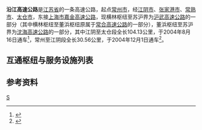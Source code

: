 {{Otheruses}}
{{中国高速公路信息框
|名称=沈海高速公路（董浜 - 苏沪界）<br/>沪武高速公路（横林 - 苏沪界）
|编号=G15/G4221
|自定头部=[[File:China_Expwy_G15_sign_with_name.svg|80px]][[File:China_Expwy_G4221_sign_with_name.svg|109px]]
|起点=常州市
|终点=苏沪界
|已通车里程=134.69
|最近通车日期=2004年12月1日
|路线简称=沿江
}}
'''沿江高速公路'''是[[江苏省|江苏省]]的一条高速公路，起点[[常州市|常州市]]，经[[江阴市|江阴市]]、[[张家港市|张家港市]]、[[常熟市|常熟市]]、[[太仓市|太仓市]]，东接[[上海市|上海市]][[嘉金高速公路|嘉金高速公路]]，现横林枢纽至苏沪界为[[沪武高速公路|沪武高速公路]]的一部分（其中横林枢纽至董浜枢纽原属于[[常合高速公路|常合高速公路]]的一部分），董浜枢纽至苏沪界为[[沈海高速公路|沈海高速公路]]的一部分，其中江阴至太仓段全长104.13公里，于2004年8月16日通车<ref>{{Cite web |title=宁太高速公路|url=http://news.sina.com.cn/o/2004-09-01/17053555391s.shtml|access-date=2022-05-04|work=news.sina.com.cn}}</ref>，常州至江阴段全长30.56公里，于2004年12月1日通车<ref>{{Cite web|url=http://news.sina.com.cn/c/2004-12-02/08374409359s.shtml|title=沿江高速常澄段正式通车|accessdate=2020-03-20|archive-date=2019-06-09|archive-url=https://web.archive.org/web/20190609090047/http://news.sina.com.cn/c/2004-12-02/08374409359s.shtml|dead-url=no}}</ref>。

== 互通枢纽与服务设施列表 ==
{{Start expwy exit box|place=1}}
{{Expwy exit group|{{China Expwy Name|G4221|路段（原{{China Expwy Name|S38|P=Jiangsu|路段}}）}}|place=1}}
{{Expwy exit item|type=H|name=横林|place=[[常州市|常州市]]<br/>[[武进区|武进区]]|place rows=2|highway connection={{China Expwy Name|G42}}<br/>{{China Expwy Name|G4221|[[常合高速公路#宁常高速段|宁常高速]]}}|comment=往G42上海方向限省界方向出}}
{{Expwy exit item|type=S|name=常州芙蓉}}
{{Expwy exit item|type=E|name=青阳|place=[[无锡市|无锡市]]<br/>[[江阴市|江阴市]]|place rows=5|road connection=锡澄路（{{中国省道名|208|P=江苏}}）}}
{{Expwy exit item|type=H|name=峭岐|highway connection={{China Expwy Name|G2}}|comment=仅能前往G2北京方向}}
{{Expwy exit item|type=E|name=霞客|road connection={{中国省道名|444|P=江苏}}}}
{{Expwy exit item|type=E|name=华西|road connection=华陆路（{{中国省道名|259|P=江苏}}）}}
{{Expwy exit item|type=ES|name=新桥北/新桥南|alias=新桥|road connection={{中国省道名|442|P=江苏}}}}
{{Expwy exit item|type=H|name=杨舍|place=[[苏州市|苏州市]]<br/>[[张家港市|张家港市]]|place rows=4|highway connection={{China Expwy Name|S23|P=Jiangsu}}}}
{{Expwy exit item|type=E|name=张家港|road connection=金港大道（{{中国省道名|442|P=江苏}}）}}
{{Expwy exit item|type=H|name=张家港|highway connection={{China Expwy Name|S19|P=Jiangsu}}}}
{{Expwy exit item|type=E|name=凤凰|road connection={{中国国道名|204}}}}
{{Expwy exit item|type=E|name=常熟北|place=[[苏州市|苏州市]]<br/>[[常熟市|常熟市]]|place rows=2|road connection={{中国县道名|101}}}}
{{Expwy exit item|type=E|name=常熟|road connection={{中国国道名|524}}}}
{{Expwy exit group|{{China Expwy Name|G4221|L1=G15|路段}}|place=1}}
{{Expwy exit item|type=H|name=董浜|place=[[苏州市|苏州市]]<br/>[[常熟市|常熟市]]|place rows=1|highway connection={{China Expwy Name|G15}}<br/>{{China Expwy Name|G1522}}}}
{{Expwy exit item|type=S|name=太仓沙溪|place=[[苏州市|苏州市]]<br/>[[太仓市|太仓市]]|place rows=8}}
{{Expwy exit item|type=H|name=沙溪|highway connection={{China Expwy Name|S80|P=Jiangsu}}}}
{{Expwy exit item|type=E|name=沙溪|road connection=通港西路（{{中国省道名|359|P=江苏}}）}}
{{Expwy exit item|type=H|name=太仓北|highway connection={{China Expwy Name|S48|P=Jiangsu}}<br/>{{China Expwy Name|S81|P=Jiangsu}}}}
{{Expwy exit item|type=T|name=太仓|state=D|comment=已拆除}}
{{Expwy exit item|type=E|name=太仓新区|road connection=苏州东路（{{中国省道名|339|P=江苏}}）}}
{{Expwy exit item|type=E|name=太仓|road connection=郑和中路|comment=限常州方向入、省界方向出}}
{{Expwy exit item|type=E|name=太仓|road connection=朝阳东路<br/>四通南路|comment=限常州方向出、省界方向入}}
{{Expwy exit item|type=B|name=苏沪界|place=苏沪界|place rows=1|highway connection={{China Expwy Name|G4221|L1=G15|[[嘉金高速公路|嘉金高速]]}}}}
{{End expwy exit box|place=1}}

== 参考资料 ==
{{Reflist}}
{{江苏省高速公路}}

[[Category:江苏省高速公路|S]]
